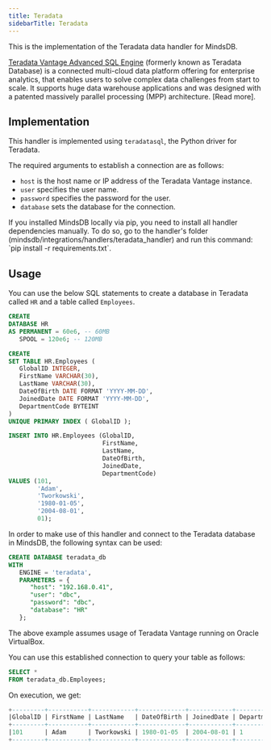 ```yaml
---
title: Teradata
sidebarTitle: Teradata
---
```


This is the implementation of the Teradata data handler for MindsDB.

[Teradata Vantage Advanced SQL Engine](https://docs.teradata.com/r/Teradata-VantageTM-Advanced-SQL-Engine-Release-Summary/June-2022/Introduction/What-is-Teradata-Vantage) (formerly known as Teradata Database) is a connected multi-cloud data platform offering for enterprise analytics, that enables users to solve complex data challenges from start to scale. It supports huge data warehouse applications and was designed with a patented massively parallel processing (MPP) architecture. [Read more].

## Implementation

This handler is implemented using `teradatasql`, the Python driver for Teradata.

The required arguments to establish a connection are as follows:

* `host` is the host name or IP address of the Teradata Vantage instance.
* `user` specifies the user name.
* `password` specifies the password for the user.
* `database` sets the database for the connection.

<Tip>
If you installed MindsDB locally via pip, you need to install all handler dependencies manually. To do so, go to the handler's folder (mindsdb/integrations/handlers/teradata_handler) and run this command: `pip install -r requirements.txt`.
</Tip>

## Usage

You can use the below SQL statements to create a database in Teradata called `HR` and a table called `Employees`.

```sql
CREATE
DATABASE HR
AS PERMANENT = 60e6, -- 60MB
   SPOOL = 120e6; -- 120MB

CREATE
SET TABLE HR.Employees (
   GlobalID INTEGER,
   FirstName VARCHAR(30),
   LastName VARCHAR(30),
   DateOfBirth DATE FORMAT 'YYYY-MM-DD',
   JoinedDate DATE FORMAT 'YYYY-MM-DD',
   DepartmentCode BYTEINT
)
UNIQUE PRIMARY INDEX ( GlobalID );

INSERT INTO HR.Employees (GlobalID,
                          FirstName,
                          LastName,
                          DateOfBirth,
                          JoinedDate,
                          DepartmentCode)
VALUES (101,
        'Adam',
        'Tworkowski',
        '1980-01-05',
        '2004-08-01',
        01);
```

In order to make use of this handler and connect to the Teradata database in MindsDB, the following syntax can be used:

```sql
CREATE DATABASE teradata_db
WITH
   ENGINE = 'teradata',
   PARAMETERS = {
      "host": "192.168.0.41",
      "user": "dbc",
      "password": "dbc",
      "database": "HR"
   };
```

<Note>
The above example assumes usage of Teradata Vantage running on Oracle VirtualBox.
</Note>

You can use this established connection to query your table as follows:

```sql
SELECT *
FROM teradata_db.Employees;
```

On execution, we get:

```sql
+---------+-----------+------------+-------------+------------+----------------+
|GlobalID | FirstName | LastName   | DateOfBirth | JoinedDate | DepartmentCode |
+---------+-----------+------------+-------------+------------+----------------+
|101      | Adam      | Tworkowski | 1980-01-05  | 2004-08-01 | 1              |
+---------+-----------+------------+-------------+------------+----------------+
```
